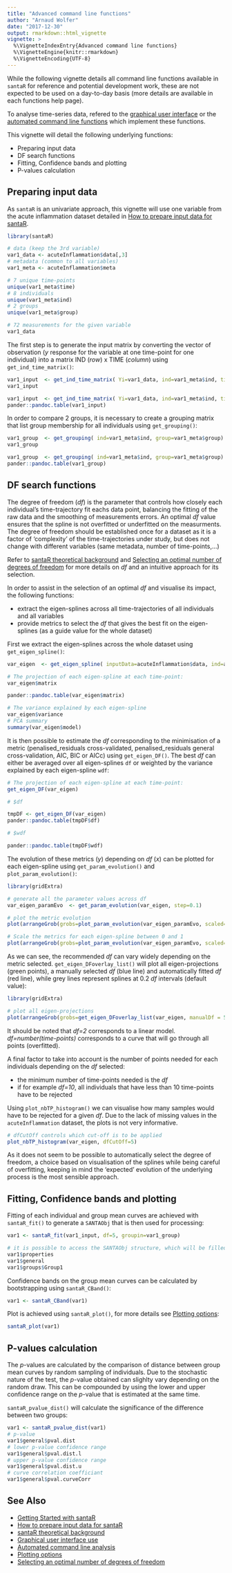 ---
title: "Advanced command line functions"
author: "Arnaud Wolfer"
date: "2017-12-30"
output: rmarkdown::html_vignette
vignette: >
  %\VignetteIndexEntry{Advanced command line functions}
  %\VignetteEngine{knitr::rmarkdown}
  %\VignetteEncoding{UTF-8}
---

While the following vignette details all command line functions available in `santaR` for reference and potential development work, these are not expected to be used on a day-to-day basis (more details are available in each functions help page).

To analyse time-series data, refered to the [graphical user interface](santaR-GUI.pdf) or the [automated command line functions](automated-command-line.html) which implement these functions.

This vignette will detail the following underlying functions:

- Preparing input data
- DF search functions
- Fitting, Confidence bands and plotting
- P-values calculation


## Preparing input data

As `santaR` is an univariate approach, this vignette will use one variable from the acute inflammation dataset detailed in [How to prepare input data for santaR](prepare-input-data.html).

```{r}
library(santaR)

# data (keep the 3rd variable)
var1_data <- acuteInflammation$data[,3]
# metadata (common to all variables)
var1_meta <- acuteInflammation$meta

# 7 unique time-points
unique(var1_meta$time)
# 8 individuals
unique(var1_meta$ind)
# 2 groups
unique(var1_meta$group)

# 72 measurements for the given variable
var1_data
```


The first step is to generate the input matrix by converting the vector of observation (_y_ response for the variable at one time-point for one individual) into a matrix IND (_row_) x TIME (_column_) using `get_ind_time_matrix()`:

```{r, eval = FALSE}
var1_input  <- get_ind_time_matrix( Yi=var1_data, ind=var1_meta$ind, time=var1_meta$time)
var1_input
```
```{r, results = "asis", echo = FALSE}
var1_input  <- get_ind_time_matrix( Yi=var1_data, ind=var1_meta$ind, time=var1_meta$time)
pander::pandoc.table(var1_input)
```


In order to compare 2 groups, it is necessary to create a grouping matrix that list group membership for all individuals using `get_grouping()`:

```{r, eval = FALSE}
var1_group  <- get_grouping( ind=var1_meta$ind, group=var1_meta$group)
var1_group
```
```{r, results = "asis", echo = FALSE}
var1_group  <- get_grouping( ind=var1_meta$ind, group=var1_meta$group)
pander::pandoc.table(var1_group)
```


## DF search functions

The degree of freedom (_df_) is the parameter that controls how closely each individual's time-trajectory fit eachs data point, balancing the fitting of the raw data and the smoothing of measurements errors. An optimal _df_ value ensures that the spline is not overfitted or underfitted on the measurments. The degree of freedom should be established once for a dataset as it is a factor of 'complexity' of the time-trajectories under study, but does not change with different variables (same metadata, number of time-points,...)

Refer to [santaR theoretical background](theoretical-background.html) and [Selecting an optimal number of degrees of freedom](selecting-optimal-df.html) for more details on _df_ and an intuitive approach for its selection.

In order to assist in the selection of an optimal _df_ and visualise its impact, the following functions:

- extract the eigen-splines across all time-trajectories of all individuals and all variables
- provide metrics to select the _df_ that gives the best fit on the eigen-splines (as a guide value for the whole dataset)

First we extract the eigen-splines across the whole dataset using `get_eigen_spline()`:
```{r}
var_eigen  <- get_eigen_spline( inputData=acuteInflammation$data, ind=acuteInflammation$meta$ind, time=acuteInflammation$meta$time)
```
```{r, eval=FALSE}
# The projection of each eigen-spline at each time-point:
var_eigen$matrix
```
```{r, results = "asis", echo = FALSE}
pander::pandoc.table(var_eigen$matrix)
```
```{r}
# The variance explained by each eigen-spline
var_eigen$variance
# PCA summary
summary(var_eigen$model)
```

It is then possible to estimate the _df_ corresponding to the minimisation of a metric (penalised_residuals cross-validated, penalised_residuals general cross-validation, AIC, BIC or AICc) using `get_eigen_DF()`. The best _df_ can either be averaged over all eigen-splines `df` or weighted by the variance explained by each eigen-spline `wdf`:

```{r, eval = FALSE}
# The projection of each eigen-spline at each time-point:
get_eigen_DF(var_eigen)

# $df
```
```{r, results = "asis", echo = FALSE}
tmpDF <- get_eigen_DF(var_eigen)
pander::pandoc.table(tmpDF$df)
```
```{r, eval = FALSE}
# $wdf
```
```{r, results = "asis", echo = FALSE}
pander::pandoc.table(tmpDF$wdf)
```

The evolution of these metrics (_y_) depending on _df_ (_x_) can be plotted for each eigen-spline using `get_param_evolution()` and `plot_param_evolution()`:
```{r, fig.width = 7, fig.height = 7, dpi = 80}
library(gridExtra)

# generate all the parameter values across df
var_eigen_paramEvo  <- get_param_evolution(var_eigen, step=0.1)

# plot the metric evolution
plot(arrangeGrob(grobs=plot_param_evolution(var_eigen_paramEvo, scaled=FALSE)))

# Scale the metrics for each eigen-spline between 0 and 1
plot(arrangeGrob(grobs=plot_param_evolution(var_eigen_paramEvo, scaled=TRUE)))
```

As we can see, the recommended _df_ can vary widely depending on the metric selected. `get_eigen_DFoverlay_list()` will plot all eigen-projections (green points), a manually selected _df_ (blue line) and automatically fitted _df_ (red line), while grey lines represent splines at 0.2 _df_ intervals (default value):
```{r, fig.width = 8, fig.height =8, dpi = 90}
library(gridExtra)

# plot all eigen-projections
plot(arrangeGrob(grobs=get_eigen_DFoverlay_list(var_eigen, manualDf = 5)))
```
It should be noted that _df=2_ corresponds to a linear model. _df=number(time-points)_ corresponds to a curve that will go through all points (overfitted).

A final factor to take into account is the number of points needed for each individuals depending on the _df_ selected:
  
  - the minimum number of time-points needed is the _df_
  - if for example _df=10_, all individuals that have less than 10 time-points have to be rejected
  
Using `plot_nbTP_histogram()` we can visualise how many samples would have to be rejected for a given _df_. Due to the lack of missing values in the `acuteInflammation` dataset, the plots is not very informative.
```{r, fig.width = 7, fig.height = 5, dpi = 80}
# dfCutOff controls which cut-off is to be applied
plot_nbTP_histogram(var_eigen, dfCutOff=5)
```

As it does not seem to be possible to automatically select the degree of freedom, a choice based on visualisation of the splines while being careful of overfitting, keeping in mind the 'expected' evolution of the underlying process is the most sensible approach.


## Fitting, Confidence bands and plotting

Fitting of each individual and group mean curves are achieved with `santaR_fit()` to generate a `SANTAObj` that is then used for processing:
```{r}
var1 <- santaR_fit(var1_input, df=5, groupin=var1_group)

# it is possible to access the SANTAObj structure, which will be filled in the following steps
var1$properties
var1$general
var1$groups$Group1
```

Confidence bands on the group mean curves can be calculated by bootstrapping using `santaR_CBand()`:
```{r}
var1 <- santaR_CBand(var1)
```

Plot is achieved using `santaR_plot()`, for more details see [Plotting options](plotting-options.html):
```{r, fig.width = 7, fig.height = 5, dpi = 96}
santaR_plot(var1)
```


## P-values calculation

The _p_-values are calculated by the comparison of distance between group mean curves by random sampling of individuals. Due to the stochastic nature of the test, the _p_-value obtained can slighlty vary depending on the random draw. This can be compounded by using the lower and upper confidence range on the _p_-value that is estimated at the same time.

`santaR_pvalue_dist()` will calculate the significance of the difference between two groups:
```{r}
var1 <- santaR_pvalue_dist(var1)
# p-value
var1$general$pval.dist
# lower p-value confidence range
var1$general$pval.dist.l
# upper p-value confidence range
var1$general$pval.dist.u
# curve correlation coefficiant
var1$general$pval.curveCorr
```


## See Also

* [Getting Started with santaR](getting-started.html)
* [How to prepare input data for santaR](prepare-input-data.html)
* [santaR theoretical background](theoretical-background.html)
* [Graphical user interface use](santaR-GUI.pdf)
* [Automated command line analysis](automated-command-line.html)
* [Plotting options](plotting-options.html)
* [Selecting an optimal number of degrees of freedom](selecting-optimal-df.html)
